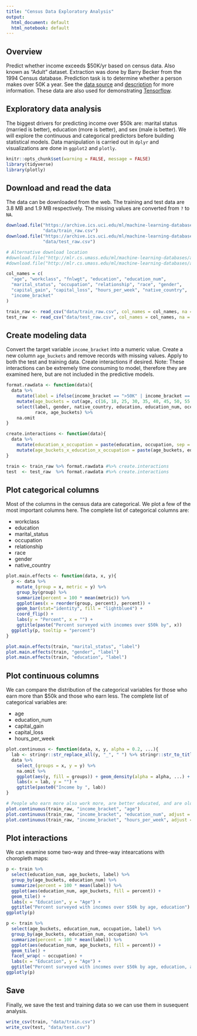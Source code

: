 ```yaml
---
title: "Census Data Exploratory Analysis"
output:
  html_document: default
  html_notebook: default
---
```


## Overview

Predict whether income exceeds \$50K/yr based on census data. Also known as "Adult" dataset. Extraction was done by Barry Becker from the 1994 Census database. Prediction task is to determine whether a person makes over 50K a year. See the [data source](https://archive.ics.uci.edu/ml/datasets/Census+Income) and [description](https://archive.ics.uci.edu/ml/machine-learning-databases/adult/adult.names) for more information. These data are also used for demonstrating [Tensorflow](https://www.tensorflow.org/tutorials/wide).

## Exploratory data analysis

The biggest drivers for predicting income over \$50k are: marital status (married is better), education (more is better), and sex (male is better). We will explore the continuous and categorical predictors before building statistical models. Data manipulation is carried out in `dplyr` and visualizations are done in `ggplot2` and `plotly`.

```r
knitr::opts_chunk$set(warning = FALSE, message = FALSE)
library(tidyverse)
library(plotly)
```

## Download and read the data

The data can be downloaded from the web. The training and test data are 3.8 MB and 1.9 MB respectively. The missing values are converted from `?` to `NA`.

```r
download.file("https://archive.ics.uci.edu/ml/machine-learning-databases/adult/adult.data",
              "data/train_raw.csv")
download.file("https://archive.ics.uci.edu/ml/machine-learning-databases/adult/adult.test", 
              "data/test_raw.csv")
```

```r
# Alternative download location
#download.file("http://mlr.cs.umass.edu/ml/machine-learning-databases/adult/adult.data", "data/train_raw.csv")
#download.file("http://mlr.cs.umass.edu/ml/machine-learning-databases/adult/adult.test", "data/test_raw.csv")
```

```r
col_names = c(
  "age", "workclass", "fnlwgt", "education", "education_num",
  "marital_status", "occupation", "relationship", "race", "gender",
  "capital_gain", "capital_loss", "hours_per_week", "native_country",
  "income_bracket"
)

train_raw <- read_csv("data/train_raw.csv", col_names = col_names, na = "?")
test_raw  <- read_csv("data/test_raw.csv", col_names = col_names, na = "?", skip = 1)
```

## Create modeling data

Convert the target variable `income_bracket` into a numeric value. Create a new column `age_buckets` and remove records with missing values. Apply to both the test and training data. Create interactions if desired. Note: These interactions can be extremely time consuming to model, therefore they are examined here, but are not included in the predictive models.

```r
format.rawdata <- function(data){
  data %>%
    mutate(label = ifelse(income_bracket == ">50K" | income_bracket == ">50K.", 1, 0)) %>%
    mutate(age_buckets = cut(age, c(16, 18, 25, 30, 35, 40, 45, 50, 55, 60, 65, 90))) %>%
    select(label, gender, native_country, education, education_num, occupation, workclass, marital_status, 
           race, age_buckets) %>%
    na.omit
}

create.interactions <- function(data){
  data %>%
    mutate(education_x_occupation = paste(education, occupation, sep = ":")) %>%
    mutate(age_buckets_x_education_x_occupation = paste(age_buckets, education, occupation, sep = ":"))
}

train <- train_raw %>% format.rawdata #%>% create.interactions
test  <- test_raw  %>% format.rawdata #%>% create.interactions
```

## Plot categorical columns

Most of the columns in the census data are categorical. We plot a few of the most important columns here. The complete list of categorical columns are:

* workclass
* education
* marital_status
* occupation
* relationship
* race
* gender
* native_country

```r
plot.main.effects <- function(data, x, y){
  p <- data %>%
    mutate_(group = x, metric = y) %>%
    group_by(group) %>%
    summarize(percent = 100 * mean(metric)) %>%
    ggplot(aes(x = reorder(group, percent), percent)) +
    geom_bar(stat="identity", fill = "lightblue4") +
    coord_flip() +
    labs(y = "Percent", x = "") +
    ggtitle(paste("Percent surveyed with incomes over $50k by", x))
  ggplotly(p, tooltip = "percent")
}

plot.main.effects(train, "marital_status", "label")
plot.main.effects(train, "gender", "label")
plot.main.effects(train, "education", "label")
```

## Plot continuous columns

We can compare the distribution of the categorical variables for those who earn more than \$50k and those who earn less. The complete list of categorical variables are:

* age
* education_num
* capital_gain
* capital_loss
* hours_per_week

```r
plot.continuous <- function(data, x, y, alpha = 0.2, ...){ 
  lab <- stringr::str_replace_all(y, "_", " ") %>% stringr::str_to_title(y)
  data %>%
    select_(groups = x, y = y) %>%
    na.omit %>%
    ggplot(aes(y, fill = groups)) + geom_density(alpha = alpha, ...) +
    labs(x = lab, y = "") +
    ggtitle(paste0("Income by ", lab))
}

# People who earn more also work more, are better educated, and are older
plot.continuous(train_raw, "income_bracket", "age")
plot.continuous(train_raw, "income_bracket", "education_num", adjust = 5)
plot.continuous(train_raw, "income_bracket", "hours_per_week", adjust = 5)

```


## Plot interactions

We can examine some two-way and three-way intearcations with choropleth maps:

```r
p <- train %>%
  select(education_num, age_buckets, label) %>%
  group_by(age_buckets, education_num) %>%
  summarize(percent = 100 * mean(label)) %>%
  ggplot(aes(education_num, age_buckets, fill = percent)) +
  geom_tile() +
  labs(x = "Education", y = "Age") +
  ggtitle("Percent surveyed with incomes over $50k by age, education")
ggplotly(p)

p <- train %>%
  select(age_buckets, education_num, occupation, label) %>%
  group_by(age_buckets, education_num, occupation) %>%
  summarize(percent = 100 * mean(label)) %>%
  ggplot(aes(education_num, age_buckets, fill = percent)) +
  geom_tile() +
  facet_wrap( ~ occupation) +
  labs(x = "Education", y = "Age") +
  ggtitle("Percent surveyed with incomes over $50k by age, education, and occupation")
ggplotly(p)

```

## Save

Finally, we save the test and training data so we can use them in susequent analysis.

```r
write_csv(train, "data/train.csv")
write_csv(test, "data/test.csv")
```

